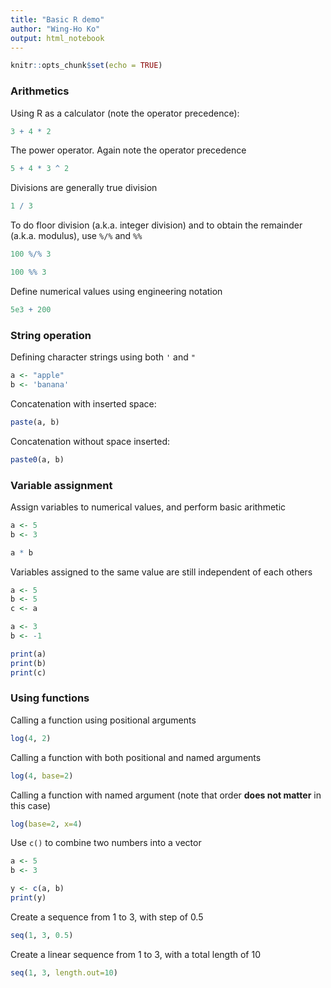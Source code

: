 ```yaml
---
title: "Basic R demo"
author: "Wing-Ho Ko"
output: html_notebook
---
```


```r
knitr::opts_chunk$set(echo = TRUE)
```

### Arithmetics

Using R as a calculator (note the operator precedence):

```r
3 + 4 * 2
```

The power operator. Again note the operator precedence

```r
5 + 4 * 3 ^ 2
```

Divisions are generally true division

```r
1 / 3
```

To do floor division (a.k.a. integer division) and to obtain the remainder (a.k.a. modulus), use `%/%` and `%%`

```r
100 %/% 3
```

```r
100 %% 3
```

Define numerical values using engineering notation

```r
5e3 + 200
```

### String operation

Defining character strings using both `'` and `"`

```r
a <- "apple"
b <- 'banana'
```

Concatenation with inserted space:

```r
paste(a, b)
```

Concatenation without space inserted:

```r
paste0(a, b)
```

### Variable assignment

Assign variables to numerical values, and perform basic arithmetic

```r
a <- 5
b <- 3

a * b
```

Variables assigned to the same value are still independent of each others

```r
a <- 5
b <- 5 
c <- a

a <- 3
b <- -1

print(a)
print(b)
print(c)
```

### Using functions

Calling a function using positional arguments

```r
log(4, 2)
```

Calling a function with both positional and named arguments

```r
log(4, base=2)
```

Calling a function with named argument (note that order **does not matter** in this case)

```r
log(base=2, x=4)
```

Use `c()` to combine two numbers into a vector

```r
a <- 5
b <- 3

y <- c(a, b)
print(y)
```

Create a sequence from 1 to 3, with step of 0.5

```r
seq(1, 3, 0.5)
```

Create a linear sequence from 1 to 3, with a total length of 10

```r
seq(1, 3, length.out=10)
```

